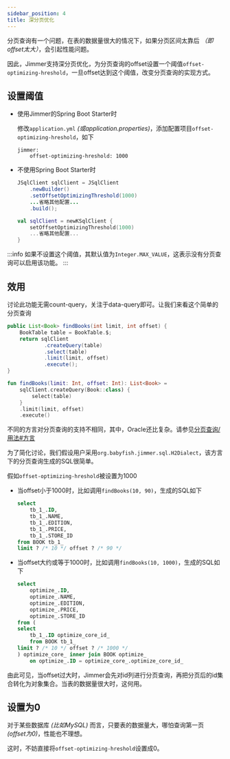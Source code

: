 ```yaml
---
sidebar_position: 4
title: 深分页优化
---
```



分页查询有一个问题，在表的数据量很大的情况下，如果分页区间太靠后 *（即offset太大）*，会引起性能问题。

因此，Jimmer支持深分页优化，为分页查询的offset设置一个阈值`offset-optimizing-hreshold`，一旦offset达到这个阈值，改变分页查询的实现方式。

## 设置阈值

-   使用Jimmer的Spring Boot Starter时

    修改`application.yml` *(或application.properties)*，添加配置项目`offset-optimizing-hreshold`，如下

    ```
    jimmer:
        offset-optimizing-hreshold: 1000
    ```

-   不使用Spring Boot Starter时

    <Tabs groupId="language">
    <TabItem value="java" label="Java">

    ```java
    JSqlClient sqlClient = JSqlClient
        .newBuilder()
        .setOffsetOptimizingThreshold(1000)
        ...省略其他配置...
        .build();
    ```

    </TabItem>
    <TabItem value="kotlin" label="Kotlin">

    ```kotlin
    val sqlClient = newKSqlClient {
        setOffsetOptimizingThreshold(1000)
        ...省略其他配置...
    }
    ```

    </TabItem>
    </Tabs>

:::info
如果不设置这个阈值，其默认值为`Integer.MAX_VALUE`，这表示没有分页查询可以启用该功能。
:::

## 效用

讨论此功能无需count-query，关注于data-query即可。让我们来看这个简单的分页查询

<Tabs groupId="language">
<TabItem value="java" label="Java">

```java
public List<Book> findBooks(int limit, int offset) {
    BookTable table = BookTable.$;
    return sqlClient
            .createQuery(table)
            .select(table)
            .limit(limit, offset)
            .execute();
}
```

</TabItem>
<TabItem value="kotlin" label="Kotlin">

```kotlin
fun findBooks(limit: Int, offset: Int): List<Book> =
    sqlClient.createQuery(Book::class) {
        select(table)
    }
    .limit(limit, offset)
    .execute()
```

</TabItem>
</Tabs>


不同的方言对分页查询的支持不相同，其中，Oracle还比复杂。请参见[分页查询/用法#方言](./usage#方言)

为了简化讨论，我们假设用户采用`org.babyfish.jimmer.sql.H2Dialect`，该方言下的分页查询生成的SQL很简单。

假如`offset-optimizing-hreshold`被设置为1000

-   当offset小于1000时，比如调用`findBooks(10, 90)`，生成的SQL如下

    ```sql
    select
        tb_1_.ID,
        tb_1_.NAME,
        tb_1_.EDITION,
        tb_1_.PRICE,
        tb_1_.STORE_ID
    from BOOK tb_1_
    limit ? /* 10 */ offset ? /* 90 */
    ```


-   当offset大约或等于1000时，比如调用`findBooks(10, 1000)`，生成的SQL如下
  
    ```sql
    select
        optimize_.ID,
        optimize_.NAME,
        optimize_.EDITION,
        optimize_.PRICE,
        optimize_.STORE_ID
    from (
    select
        tb_1_.ID optimize_core_id_
        from BOOK tb_1_
    limit ? /* 10 */ offset ? /* 1000 */
    ) optimize_core_ inner join BOOK optimize_
        on optimize_.ID = optimize_core_.optimize_core_id_
    ```

由此可见，当offset过大时，Jimmer会先对id列进行分页查询，再把分页后的id集合转化为对象集合。当表的数据量很大时，这何用。

## 设置为0

对于某些数据库 *(比如MySQL)* 而言，只要表的数据量大，哪怕查询第一页 *(offset为0)*，性能也不理想。

这时，不妨直接将`offset-optimizing-hreshold`设置成0。